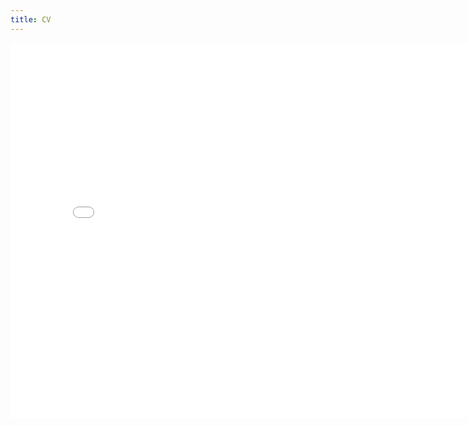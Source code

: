 ```yaml
---
title: CV
---
```


<embed src="../files/nopersonalinfo_Jan2025EvannsMoralesCuadrado_CV.pdf" type="application/pdf" width=800 height=600/>